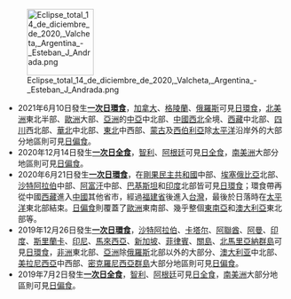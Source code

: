 [[File:Eclipse_total_14_de_diciembre_de_2020,_Valcheta,_Argentina_-_Esteban_J_Andrada.png|120px]]
* 2021年6月10日發生'''[[2021年6月10日日食|一次日環食]]'''，[[加拿大|加拿大]]、[[格陵蘭|格陵蘭]]、[[俄羅斯|俄羅斯]]可見[[日環食|日環食]]，[[北美洲|北美洲]]東北半部、[[歐洲|歐洲]]大部、[[亞洲|亞洲]]的[[中亞|中亞]]中北部、[[中國|中國]][[中國西北地區|西北]]全境、[[西藏自治區|西藏]]中北部、[[四川省|四川]]西北部、[[華北|華北]]中北部、[[中國東北地區|東北]]中西部、[[蒙古國|蒙古]]及[[西伯利亞|西伯利亞]]除[[太平洋|太平洋]]沿岸外的大部分地區則可見[[日偏食|日偏食]]。
* 2020年12月14日發生'''[[2020年12月14日日食|一次日全食]]'''，[[智利|智利]]、[[阿根廷|阿根廷]]可見[[日全食|日全食]]，[[南美洲|南美洲]]大部分地區則可見[[日偏食|日偏食]]。
* 2020年6月21日發生'''[[2020年6月21日日食|一次日環食]]'''，在[[剛果民主共和國|剛果民主共和國]]中部、[[埃塞俄比亞|埃塞俄比亞]]北部、[[沙特阿拉伯|沙特阿拉伯]]中部、[[阿富汗|阿富汗]]中部、[[巴基斯坦|巴基斯坦]]和[[印度|印度]]北部皆可見[[日環食|日環食]]；環食帶再從中國[[西藏|西藏]]進入[[中國|中國]]其他省市，經過[[福建省|福建省]]後進入[[台灣|台灣]]，最後於日落時在[[太平洋|太平洋]]東北部結束。[[日偏食|日偏食]]則覆蓋了[[歐洲|歐洲]]東南部、幾乎整個[[東南亞|東南亞]]和[[澳大利亞|澳大利亞]]東北部等。
* 2019年12月26日發生'''[[2019年12月26日日食|一次日環食]]'''，[[沙特阿拉伯|沙特阿拉伯]]、[[卡塔尔|卡塔尔]]、[[阿聯酋|阿聯酋]]、[[阿曼|阿曼]]、[[印度|印度]]、[[斯里蘭卡|斯里蘭卡]]、[[印尼|印尼]]、[[馬來西亞|馬來西亞]]、[[新加坡|新加坡]]、[[菲律賓|菲律賓]]、[[關島|關島]]、[[北馬里亞納群島|北馬里亞納群島]]可見[[日環食|日環食]]，[[非洲|非洲]]東北部、[[亞洲|亞洲]]除[[俄羅斯|俄羅斯]]北部以外的大部分、[[澳大利亚|澳大利亚]]中北部、[[美拉尼西亞|美拉尼西亞]]中西部、[[密克羅尼西亞群島|密克羅尼西亞群島]]大部分地區則可見[[日偏食|日偏食]]。
* 2019年7月2日發生'''[[2019年7月2日日食|一次日全食]]'''，[[智利|智利]]、[[阿根廷|阿根廷]]可見[[日全食|日全食]]，[[南美洲|南美洲]]大部分地區則可見[[日偏食|日偏食]]。